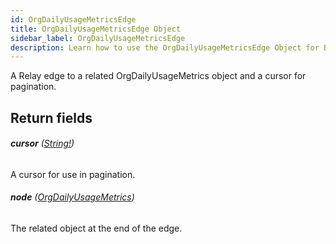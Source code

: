 ```yaml
---
id: OrgDailyUsageMetricsEdge
title: OrgDailyUsageMetricsEdge Object
sidebar_label: OrgDailyUsageMetricsEdge
description: Learn how to use the OrgDailyUsageMetricsEdge Object for Builder's API.
---
```


A Relay edge to a related OrgDailyUsageMetrics object and a cursor for pagination.

## Return fields

###### <b>cursor</b> ([String!](/self-managed/composer/builder/api/schema/scalar/String.mdx))

A cursor for use in pagination.

###### <b>node</b> ([OrgDailyUsageMetrics](/self-managed/composer/builder/api/schema/object/OrgDailyUsageMetrics.mdx))

The related object at the end of the edge.
